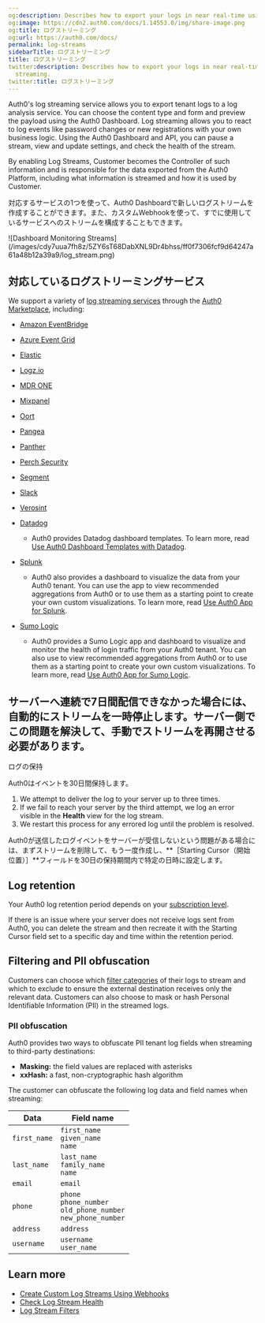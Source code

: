 ```yaml
---
og:description: Describes how to export your logs in near real-time using log streaming.
og:image: https://cdn2.auth0.com/docs/1.14553.0/img/share-image.png
og:title: ログストリーミング
og:url: https://auth0.com/docs/
permalink: log-streams
sidebarTitle: ログストリーミング
title: ログストリーミング
twitter:description: Describes how to export your logs in near real-time using log
  streaming.
twitter:title: ログストリーミング
---
```


Auth0's log streaming service allows you to export tenant logs to a log analysis service. You can choose the content type and form and preview the payload using the <Tooltip tip="Auth0 Dashboard: Auth0's main product to configure your services." cta="View Glossary" href="/docs/glossary?term=Auth0+Dashboard">Auth0 Dashboard</Tooltip>. Log streaming allows you to react to log events like password changes or new registrations with your own business logic. Using the Auth0 Dashboard and API, you can pause a stream, view and update settings, and check the health of the stream.

<Callout icon="file-lines" color="#0EA5E9" iconType="regular">

By enabling Log Streams, Customer becomes the Controller of such information and is responsible for the data exported from the Auth0 Platform, including what information is streamed and how it is used by Customer.

</Callout>

対応するサービスの1つを使って、Auth0 Dashboardで新しいログストリームを作成することができます。また、カスタムWebhookを使って、すでに使用しているサービスへのストリームを構成することもできます。

<Frame>![Dashboard Monitoring Streams](/images/cdy7uua7fh8z/5ZY6sT68DabXNL9Dr4bhss/ff0f7306fcf9d64247a61a48b12a39a9/log_stream.png)</Frame>

## 対応しているログストリーミングサービス

We support a variety of [log streaming services](https://marketplace.auth0.com/features/log-streaming) through the [Auth0 Marketplace](https://marketplace.auth0.com), including:

* [Amazon EventBridge](https://marketplace.auth0.com/integrations/amazon-log-streaming)
* [Azure Event Grid](https://marketplace.auth0.com/integrations/azure-log-streaming)
* [Elastic](https://marketplace.auth0.com/integrations/elastic-security)
* [Logz.io](https://marketplace.auth0.com/integrations/logz-io)
* [MDR ONE](https://marketplace.auth0.com/integrations/mdr-one)
* [Mixpanel](https://marketplace.auth0.com/integrations/mixpanel-log-streaming)
* [Oort](https://marketplace.auth0.com/integrations/oort)
* [Pangea](https://marketplace.auth0.com/integrations/pangea-log-streaming)
* [Panther](https://marketplace.auth0.com/integrations/panther-log-stream)
* [Perch Security](https://marketplace.auth0.com/integrations/perch-security-log-streaming)
* [Segment](https://marketplace.auth0.com/integrations/segment-log-streaming)
* [Slack](https://marketplace.auth0.com/integrations/slack-log-streaming)
* [Verosint](https://marketplace.auth0.com/integrations/verosint-log-stream)
* [Datadog](https://marketplace.auth0.com/integrations/datadog-log-streaming)

  + Auth0 provides Datadog dashboard templates. To learn more, read [Use Auth0 Dashboard Templates with Datadog](/docs/customize/log-streams/datadog-dashboard-templates).
* [Splunk](https://marketplace.auth0.com/integrations/splunk-log-streaming)

  + Auth0 also provides a dashboard to visualize the data from your Auth0 tenant. You can use the app to view recommended aggregations from Auth0 or to use them as a starting point to create your own custom visualizations. To learn more, read [Use Auth0 App for Splunk](/docs/customize/log-streams/splunk-dashboard).
* [Sumo Logic](https://marketplace.auth0.com/integrations/sumo-logic-log-streaming)

  + Auth0 provides a Sumo Logic app and dashboard to visualize and monitor the health of login traffic from your Auth0 tenant. You can also use to view recommended aggregations from Auth0 or to use them as a starting point to create your own custom visualizations. To learn more, read [Use Auth0 App for Sumo Logic](/docs/customize/log-streams/sumo-logic-dashboard).

## サーバーへ連続で7日間配信できなかった場合には、自動的にストリームを一時停止します。サーバー側でこの問題を解決して、手動でストリームを再開させる必要があります。

ログの保持

Auth0はイベントを30日間保持します。

1. We attempt to deliver the log to your server up to three times.
2. If we fail to reach your server by the third attempt, we log an error visible in the **Health** view for the log stream.
3. We restart this process for any errored log until the problem is resolved.

Auth0が送信したログイベントをサーバーが受信しないという問題がある場合には、まずストリームを削除して、もう一度作成し、**［Starting Cursor（開始位置）］**フィールドを30日の保持期間内で特定の日時に設定します。

## Log retention

Your Auth0 log retention period depends on your [subscription level](/docs/deploy-monitor/logs/log-data-retention).

If there is an issue where your server does not receive logs sent from Auth0, you can delete the stream and then recreate it with the Starting Cursor field set to a specific day and time within the retention period.

## Filtering and PII obfuscation

Customers can choose which [filter categories](/docs/deploy-monitor/logs/log-event-filters) of their logs to stream and which to exclude to ensure the external destination receives only the relevant data. Customers can also choose to mask or hash Personal Identifiable Information (PII) in the streamed logs.

### PII obfuscation

Auth0 provides two ways to obfuscate PII tenant log fields when streaming to third-party destinations:

* **Masking:** the field values are replaced with asterisks
* **xxHash:** a fast, non-cryptographic hash algorithm

The customer can obfuscate the following log data and field names when streaming:

<table class="table"><thead>
<tr>
<th><strong>Data</strong></th>
<th><strong>Field name</strong></th>
</tr>
</thead>
<tbody>
<tr>
<td><code>first_name</code></td>
<td><code>first_name</code><br/><code>given_name</code><br/><code>name</code></td>
</tr>
<tr>
<td><code>last_name</code></td>
<td><code>last_name</code><br/><code>family_name</code><br/><code>name</code></td>
</tr>
<tr>
<td><code>email</code></td>
<td><code>email</code></td>
</tr>
<tr>
<td><code>phone</code></td>
<td><code>phone</code><br/><code>phone_number</code><br/><code>old_phone_number</code><br/><code>new_phone_number</code></td>
</tr>
<tr>
<td><code>address</code></td>
<td><code>address</code></td>
</tr>
<tr>
<td><code>username</code></td>
<td><code>username</code><br/><code>user_name</code></td>
</tr>
</tbody>
</table>

## Learn more

* [Create Custom Log Streams Using Webhooks](/docs/customize/log-streams/custom-log-streams)
* [Check Log Stream Health](/docs/customize/log-streams/check-log-stream-health)
* [Log Stream Filters](/docs/customize/log-streams/event-filters)